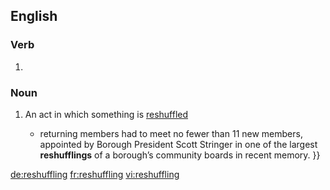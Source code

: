 ==English==

===Verb===
{{head|en}}

# {{present participle of|reshuffle}}

===Noun===
{{en-noun}}

# {{context|gerund of [[reshuffle]]|lang=en}} An act in which something is [[reshuffle]]d
#* {{quote-news|year=2007|date=April 29|author=David Shaftel|title=A Borough President Who Wields a Big Broom|work=New York Times|url=http://www.nytimes.com/2007/04/29/nyregion/thecity/29boar.html
|passage={{...|As they shuffled into an auditorium at St. Vincent’s Hospital Manhattan on West 12th Street,}} returning members had to meet no fewer than 11 new members, appointed by Borough President Scott Stringer in one of the largest '''reshufflings''' of a borough’s community boards in recent memory. }}

[[de:reshuffling]]
[[fr:reshuffling]]
[[vi:reshuffling]]